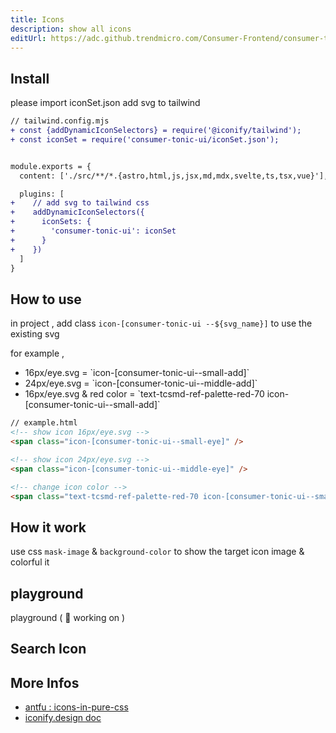 ```yaml
---
title: Icons
description: show all icons
editUrl: https://adc.github.trendmicro.com/Consumer-Frontend/consumer-tonic-ui/blob/dev/astro/src/content/docs/intro/icon.mdx
---
```


## Install

please import iconSet.json add svg to tailwind

```diff lang="js"
// tailwind.config.mjs
+ const {addDynamicIconSelectors} = require('@iconify/tailwind');
+ const iconSet = require('consumer-tonic-ui/iconSet.json');


module.exports = {
  content: ['./src/**/*.{astro,html,js,jsx,md,mdx,svelte,ts,tsx,vue}'],

  plugins: [
+    // add svg to tailwind css
+    addDynamicIconSelectors({
+      iconSets: {
+        'consumer-tonic-ui': iconSet
+      }
+    })
  ]
}
```

## How to use

in project , add class `icon-[consumer-tonic-ui --${svg_name}]` to use the existing svg

for example ,

- <div class="inline-flex p-2 mr-1 mb-2 rounded bg-tcsmd-ref-palette-gray-22"><span class="icon-[consumer-tonic-ui--small-eye]" /></div> 16px/eye.svg = `icon-[consumer-tonic-ui--small-add]`
- <div class="inline-flex p-2 mr-1 mb-2 rounded bg-tcsmd-ref-palette-gray-22"><span class="icon-[consumer-tonic-ui--middle-eye]" /></div> 24px/eye.svg = `icon-[consumer-tonic-ui--middle-add]`
- <div class="inline-flex p-2 mr-1 mb-2 rounded bg-tcsmd-ref-palette-gray-22"><span class="text-tcsmd-ref-palette-red-70 icon-[consumer-tonic-ui--small-eye]" /></div> 16px/eye.svg & red color = `text-tcsmd-ref-palette-red-70  icon-[consumer-tonic-ui--small-add]`

```html
// example.html
<!-- show icon 16px/eye.svg -->
<span class="icon-[consumer-tonic-ui--small-eye]" />

<!-- show icon 24px/eye.svg -->
<span class="icon-[consumer-tonic-ui--middle-eye]" />

<!-- change icon color -->
<span class="text-tcsmd-ref-palette-red-70 icon-[consumer-tonic-ui--small-add]" />
```

## How it work

use css `mask-image` & `background-color` to show the target icon image & colorful it

## playground

playground ( 🚧 working on )

## Search Icon


<IconPreview
  class='relative'
  client:only="vue"
  smallIconNames={smallIconNames}
  middleIconNames={middleIconNames}
/>

## More Infos

- [antfu : icons-in-pure-css](https://antfu.me/posts/icons-in-pure-css)
- [iconify.design doc](https://iconify.design/docs/libraries/tools/import/directory.html)
